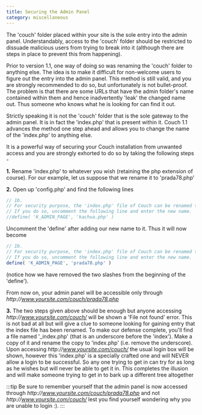 ```yaml
---
title: Securing the Admin Panel
category: miscellaneous
---
```


The 'couch' folder placed within your site is the sole entry into the admin panel.
Understandably, access to the 'couch' folder should be restricted to dissuade malicious users from trying to break into it (although there are steps in place to prevent this from happening).

Prior to version 1.1, one way of doing so was renaming the 'couch' folder to anything else.
The idea is to make it difficult for non-welcome users to figure out the entry into the admin panel.
This method is still valid, and you are strongly recommended to do so, but unfortunately is not bullet-proof. The problem is that there are some URLs that have the admin folder's name contained within them and hence inadvertently 'leak' the changed name out. Thus someone who knows what he is looking for can find it out.

Strictly speaking it is not the 'couch' folder that is the sole gateway to the admin panel. It is in fact the 'index.php' that is present within it.
Couch 1.1 advances the method one step ahead and allows you to change the name of the 'index.php' to anything else.

It is a powerful way of securing your Couch installation from unwanted access and you are strongly exhorted to do so by taking the following steps -

**1\.** Rename 'index.php' to whatever you wish (retaining the php extension of course). For our example, let us suppose that we rename it to 'prada78.php'

**2\.** Open up 'config.php' and find the following lines

```php title="couch/config.php"
// 1b.
// For security purpose, the 'index.php' file of Couch can be renamed to anything else.
// If you do so, uncomment the following line and enter the new name.
//define( 'K_ADMIN_PAGE', 'kachua.php' )
```

Uncomment the 'define' after adding our new name to it. Thus it will now become

```php title="couch/config.php"
// 1b.
// For security purpose, the 'index.php' file of Couch can be renamed to anything else.
// If you do so, uncomment the following line and enter the new name.
define( 'K_ADMIN_PAGE', 'prada78.php' )
```

(notice how we have removed the two slashes from the beginning of the 'define').

From now on, your admin panel will be accessible only through _http&#58;//www.yoursite.com/couch/prada78.php_

**3\.** The two steps given above should be enough but anyone accessing _http&#58;//www.yoursite.com/couch/_ will be shown a 'File not found' error.
This is not bad at all but will give a clue to someone looking for gaining entry that the index file has been renamed.
To make our defense complete, you'll find a file named '\_index.php' (that is an underscore before the 'index'). Make a copy of it and rename the copy to 'index.php' (i.e. remove the underscore). Upon accessing _http&#58;//www.yoursite.com/couch/_ the usual login box will be shown, however this 'index.php' is a specially crafted one and will NEVER allow a login to be successful. So any one trying to get in can try for as long as he wishes but will never be able to get it in.
This completes the illusion and will make someone trying to get in to bark up a different tree altogether

:::tip
Be sure to remember yourself that the admin panel is now accessed through _http&#58;//www.yoursite.com/couch/prada78.php_ and not _http&#58;//www.yoursite.com/couch/_ lest you find yourself wondering why you are unable to login :).
:::
